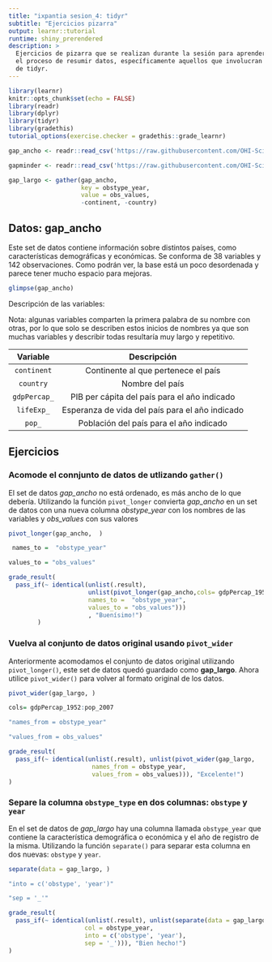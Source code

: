 ```yaml
---
title: "ixpantia sesion_4: tidyr"
subtitle: "Ejercicios pizarra"
output: learnr::tutorial
runtime: shiny_prerendered
description: >
  Ejercicios de pizarra que se realizan durante la sesión para aprender sobre
  el proceso de resumir datos, específicamente aquellos que involucran el uso
  de tidyr.
---
```


```r
library(learnr)
knitr::opts_chunk$set(echo = FALSE)
library(readr)
library(dplyr)
library(tidyr)
library(gradethis)
tutorial_options(exercise.checker = gradethis::grade_learnr)

gap_ancho <- readr::read_csv('https://raw.githubusercontent.com/OHI-Science/data-science-training/master/data/gapminder_wide.csv')

gapminder <- readr::read_csv('https://raw.githubusercontent.com/OHI-Science/data-science-training/master/data/gapminder.csv')

gap_largo <- gather(gap_ancho, 
                    key = obstype_year,
                    value = obs_values,
                    -continent, -country)
```


## Datos: **gap_ancho**

Este set de datos contiene información sobre distintos países, como características demográficas y económicas. Se conforma de 38 variables y 142 observaciones. Como podrán ver, la base está un poco desordenada y parece tener mucho espacio para mejoras. 
```r
glimpse(gap_ancho)
```
 
Descripción de las variables: 
 
Nota: algunas variables comparten la primera palabra de su nombre con otras, por lo que solo se describen estos inicios de nombres ya que son muchas variables y describir todas resultaría muy largo y repetitivo. 

| Variable | Descripción |
|:--------:|:-----------:|
| `continent` | Continente al que pertenece el país |
| `country` | Nombre del país |
| `gdpPercap_` | PIB per cápita del país para el año indicado | 
| `lifeExp_` | Esperanza de vida del país para el año indicado |
| `pop_` | Población del país para el año indicado |


## Ejercicios 

### Acomode el connjunto de datos de utlizando `gather()`

El set de datos *gap_ancho* no está ordenado, es más ancho de lo que debería. Utilizando la función `pivot_longer` convierta *gap_ancho* en un set de datos con una nueva columna *obstype_year* con los nombres de las variables y *obs_values* con sus valores 
```r
pivot_longer(gap_ancho,  )
```

```r
 names_to =  "obstype_year"
```

```r
values_to = "obs_values"
```


```r
grade_result(
  pass_if(~ identical(unlist(.result), 
                      unlist(pivot_longer(gap_ancho,cols= gdpPercap_1952:pop_2007, 
                      names_to =  "obstype_year",
                      values_to = "obs_values")))
                      , "Buenísimo!")
        )
```


### Vuelva al conjunto de datos original usando `pivot_wider`

Anteriormente acomodamos el conjunto de datos original utilizando `pivot_longer()`, este set de datos quedó guardado como **gap_largo**. Ahora utilice `pivot_wider()`  para volver al formato original de los datos. 
```r
pivot_wider(gap_largo, )
```

```r
cols= gdpPercap_1952:pop_2007
```


```r
"names_from = obstype_year"
```

```r
"values_from = obs_values"
```

```r
grade_result(
  pass_if(~ identical(unlist(.result), unlist(pivot_wider(gap_largo,  
                       names_from = obstype_year, 
                       values_from = obs_values))), "Excelente!")
)
```


### Separe la columna `obstype_type` en dos columnas: `obstype` y `year`

En el set de datos de *gap_largo*  hay una columna llamada `obstype_year` que contiene la característica demográfica o económica y el año de registro de la misma. Utilizando la función `separate()` para separar esta columna en dos nuevas: `obstype` y `year`. 
```r
separate(data = gap_largo, )
```

```r
"into = c('obstype', 'year')"
```

```r
"sep = '_'"
```

```r
grade_result(
  pass_if(~ identical(unlist(.result), unlist(separate(data = gap_largo,
                     col = obstype_year, 
                     into = c('obstype', 'year'),
                     sep = '_'))), "Bien hecho!")
)
```

